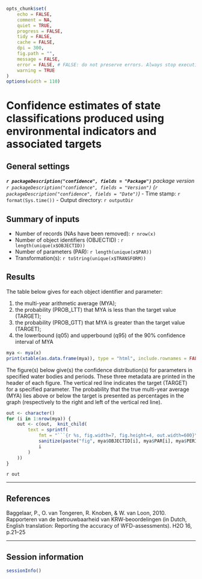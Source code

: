 ```r
opts_chunk$set(
    echo = FALSE,
    comment = NA,
    quiet = TRUE,
    progress = FALSE,
    tidy = FALSE,
    cache = FALSE,
    dpi = 300,
    fig.path = "",
    message = FALSE,
    error = FALSE, # FALSE: do not preserve errors. Always stop execution.
    warning = TRUE
)
options(width = 110)
```


# Confidence estimates of state classifications produced using environmental indicators and associated targets


## General settings

_**`r packageDescription("confidence", fields = "Package")`** package version `r packageDescription("confidence", fields = "Version")` (`r packageDescription("confidence", fields = "Date")`)_
- Time stamp: `r format(Sys.time())` 
- Output directory: `r outputDir`


## Summary of inputs
- Number of records (NAs have been removed): `r nrow(x)`
- Number of object identifiers (OBJECTID) : `r length(unique(x$OBJECTID))`
- Number of parameters (PAR): `r length(unique(x$PAR))`
- Transformation(s): `r toString(unique(x$TRANSFORM))`


## Results

The table below gives for each object identifier and parameter:

1. the multi-year arithmetic average (MYA);
1. the probability (PROB_LTT) that MYA is less than the target value (TARGET);
1. the probability (PROB_GTT) that MYA is greater than the target value (TARGET);
1. the lowerbound (q05) and upperbound (q95) of the 90% confidence interval of MYA

```r
mya <- mya(x)
print(xtable(as.data.frame(mya)), type = "html", include.rownames = FALSE)
```

The figure(s) below give(s) the confidence distribution(s) for parameters in specified water bodies and periods. These three metadata are printed in the header of each figure. The vertical red line indicates the target (TARGET) for a specified parameter. The probability that the true multi-year average (MYA) lies above or below the target is presented as percentages in the graph (respectively to the right and left of the vertical red line).


```r
out <- character()
for (i in 1:nrow(mya)) {
    out <- c(out,  knit_child(
        text = sprintf(
            fmt = "```{r %s, fig.width=7, fig.height=4, out.width=600}\nplot(mya, which=%s)\n```",
            sanitize(paste("fig", mya$OBJECTID[i], mya$PAR[i], mya$PERIOD[i], sep = "_")), 
            i
        )
    ))
}
```

`r out`


---



## References

Baggelaar, P., O. van Tongeren, R. Knoben, & W. van Loon, 2010. Rapporteren van de betrouwbaarheid van KRW-beoordelingen (in Dutch, English translation: Reporting the accuracy of WFD-assessments). H2O 16, p.21--25


---


## Session information 

```r
sessionInfo()
```
